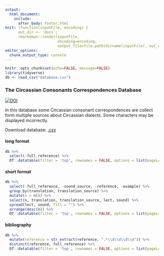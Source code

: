 ```yaml
---
output: 
  html_document:
    include:
      after_body: footer.html
knit: (function(inputFile, encoding) { 
      out_dir <- 'docs';
      rmarkdown::render(inputFile,
                        encoding=encoding, 
                        output_file=file.path(dirname(inputFile), out_dir, 'index.html')) })
editor_options: 
  chunk_output_type: console
---
```


```r
knitr::opts_chunk$set(echo=FALSE, message=FALSE)
library(tidyverse)
db <- read_csv("database.csv")
```

###  The Circassian Consonants Correspondences Database {.tabset .tabset-fade .tabset-pills}

[![DOI](https://zenodo.org/badge/171631663.svg)](https://zenodo.org/badge/latestdoi/171631663)

In this database some Circassian consonant correspondences are collect form multiple sources about Circassian dialects. Some characters may be displayed incorrectly.

Download database: [.csv](https://raw.githubusercontent.com/agricolamz/cccd/master/database.csv)

#### long format
```r
db %>% 
  select(-full_reference) %>% 
  DT::datatable(filter = 'top', rownames = FALSE, options = list(pageLength = 20, dom = 'tip'), escape = FALSE)
```

#### short format
```r
db %>% 
  select(-full_reference, -sound_source, -reference, -example) %>% 
  group_by(translation, translation_source) %>% 
  mutate(n = n()) %>% 
  select(n, translation, translation_source, lect, sound) %>% 
  spread(lect, sound, fill = "") %>% 
  arrange(desc(n)) %>% 
  DT::datatable(filter = 'top', rownames = FALSE, options = list(pageLength = 20, dom = 'tip'), escape = FALSE)
```

#### bibliography
```r
db %>% 
  mutate(reference = str_extract(reference, ".*\\d\\d\\d\\d")) %>% 
  distinct(reference, full_reference) %>% 
  DT::datatable(filter = 'top', rownames = FALSE, options = list(pageLength = 20, dom = 'tip'), escape = FALSE)
```
